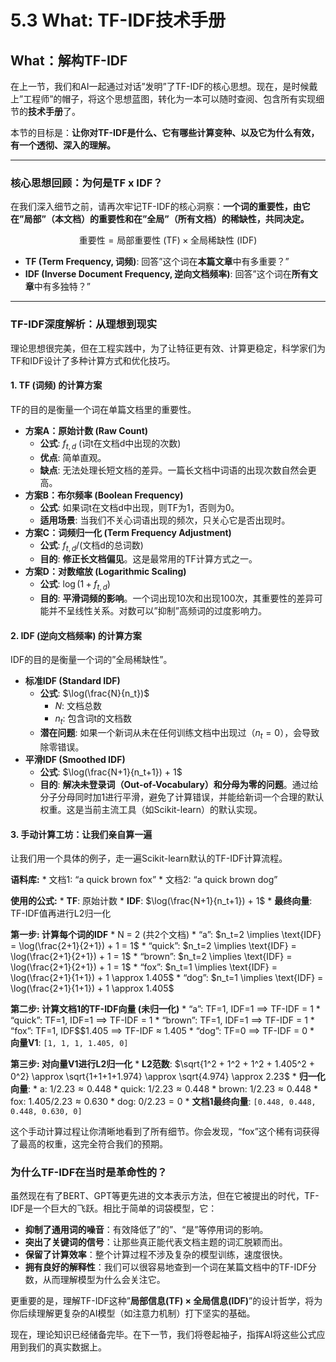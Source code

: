 # 5.3 What: TF-IDF技术手册

## **What：解构TF-IDF**

在上一节，我们和AI一起通过对话"发明"了TF-IDF的核心思想。现在，是时候戴上"工程师"的帽子，将这个思想蓝图，转化为一本可以随时查阅、包含所有实现细节的**技术手册**了。

本节的目标是：**让你对TF-IDF是什么、它有哪些计算变种、以及它为什么有效，有一个透彻、深入的理解。**

---

### **核心思想回顾：为何是TF x IDF？**

在我们深入细节之前，请再次牢记TF-IDF的核心洞察：**一个词的重要性，由它在"局部"（本文档）的重要性和在"全局"（所有文档）的稀缺性，共同决定。**

$$
\text{重要性} = \text{局部重要性 (TF)} \times \text{全局稀缺性 (IDF)}
$$

*   **TF (Term Frequency, 词频)**: 回答"这个词在**本篇文章**中有多重要？"
*   **IDF (Inverse Document Frequency, 逆向文档频率)**: 回答"这个词在**所有文章**中有多独特？"

---

### **TF-IDF深度解析：从理想到现实**

理论思想很完美，但在工程实践中，为了让特征更有效、计算更稳定，科学家们为TF和IDF设计了多种计算方式和优化技巧。

::: {.callout-tip title="TF-IDF 计算变体与优化技巧"}

#### **1. TF (词频) 的计算方案**

TF的目的是衡量一个词在单篇文档里的重要性。

*   **方案A：原始计数 (Raw Count)**
    *   **公式**: $f_{t,d}$ (词t在文档d中出现的次数)
    *   **优点**: 简单直观。
    *   **缺点**: 无法处理长短文档的差异。一篇长文档中词语的出现次数自然会更高。

*   **方案B：布尔频率 (Boolean Frequency)**
    *   **公式**: 如果词t在文档d中出现，则TF为1，否则为0。
    *   **适用场景**: 当我们不关心词语出现的频次，只关心它是否出现时。

*   **方案C：词频归一化 (Term Frequency Adjustment)**
    *   **公式**: $f_{t,d} / (\text{文档d的总词数})$
    *   **目的**: **修正长文档偏见**。这是最常用的TF计算方式之一。

*   **方案D：对数缩放 (Logarithmic Scaling)**
    *   **公式**: $\log(1 + f_{t,d})$
    *   **目的**: **平滑词频的影响**。一个词出现10次和出现100次，其重要性的差异可能并不呈线性关系。对数可以"抑制"高频词的过度影响力。

#### **2. IDF (逆向文档频率) 的计算方案**

IDF的目的是衡量一个词的"全局稀缺性"。

*   **标准IDF (Standard IDF)**
    *   **公式**: $\log(\frac{N}{n_t})$
        *   $N$: 文档总数
        *   $n_t$: 包含词t的文档数
    *   **潜在问题**: 如果一个新词从未在任何训练文档中出现过（$n_t=0$），会导致除零错误。

*   **平滑IDF (Smoothed IDF)**
    *   **公式**: $\log(\frac{N+1}{n_t+1}) + 1$
    *   **目的**: **解决未登录词（Out-of-Vocabulary）和分母为零的问题**。通过给分子分母同时加1进行平滑，避免了计算错误，并能给新词一个合理的默认权重。这是当前主流工具（如Scikit-learn）的默认实现。

#### **3. 手动计算工坊：让我们亲自算一遍**

让我们用一个具体的例子，走一遍Scikit-learn默认的TF-IDF计算流程。

**语料库:**
*   文档1: "a quick brown fox"
*   文档2: "a quick brown dog"

**使用的公式:**
*   **TF**: 原始计数
*   **IDF**: $\log(\frac{N+1}{n_t+1}) + 1$
*   **最终向量**: TF-IDF值再进行L2归一化

**第一步: 计算每个词的IDF**
*   N = 2 (共2个文档)
*   "a": $n_t=2 \implies \text{IDF} = \log(\frac{2+1}{2+1}) + 1 = 1$
*   "quick": $n_t=2 \implies \text{IDF} = \log(\frac{2+1}{2+1}) + 1 = 1$
*   "brown": $n_t=2 \implies \text{IDF} = \log(\frac{2+1}{2+1}) + 1 = 1$
*   "fox": $n_t=1 \implies \text{IDF} = \log(\frac{2+1}{1+1}) + 1 \approx 1.405$
*   "dog": $n_t=1 \implies \text{IDF} = \log(\frac{2+1}{1+1}) + 1 \approx 1.405$

**第二步: 计算文档1的TF-IDF向量 (未归一化)**
*   "a": TF=1, IDF=1 $\implies$ TF-IDF = 1
*   "quick": TF=1, IDF=1 $\implies$ TF-IDF = 1
*   "brown": TF=1, IDF=1 $\implies$ TF-IDF = 1
*   "fox": TF=1, IDF$\approx$1.405 $\implies$ TF-IDF $\approx$ 1.405
*   "dog": TF=0 $\implies$ TF-IDF = 0
*   **向量V1**: `[1, 1, 1, 1.405, 0]`

**第三步: 对向量V1进行L2归一化**
*   **L2范数**: $\sqrt{1^2 + 1^2 + 1^2 + 1.405^2 + 0^2} \approx \sqrt{1+1+1+1.974} \approx \sqrt{4.974} \approx 2.23$
*   **归一化向量**:
    *   a: $1 / 2.23 \approx 0.448$
    *   quick: $1 / 2.23 \approx 0.448$
    *   brown: $1 / 2.23 \approx 0.448$
    *   fox: $1.405 / 2.23 \approx 0.630$
    *   dog: $0 / 2.23 = 0$
*   **文档1最终向量**: `[0.448, 0.448, 0.448, 0.630, 0]`

这个手动计算过程让你清晰地看到了所有细节。你会发现，"fox"这个稀有词获得了最高的权重，这完全符合我们的预期。

:::

### **为什么TF-IDF在当时是革命性的？**

虽然现在有了BERT、GPT等更先进的文本表示方法，但在它被提出的时代，TF-IDF是一个巨大的飞跃。相比于简单的词袋模型，它：

*   **抑制了通用词的噪音**：有效降低了"的"、"是"等停用词的影响。
*   **突出了关键词的信号**：让那些真正能代表文档主题的词汇脱颖而出。
*   **保留了计算效率**：整个计算过程不涉及复杂的模型训练，速度很快。
*   **拥有良好的解释性**：我们可以很容易地查到一个词在某篇文档中的TF-IDF分数，从而理解模型为什么会关注它。

更重要的是，理解TF-IDF这种"**局部信息(TF) × 全局信息(IDF)**"的设计哲学，将为你后续理解更复杂的AI模型（如注意力机制）打下坚实的基础。

现在，理论知识已经储备完毕。在下一节，我们将卷起袖子，指挥AI将这些公式应用到我们的真实数据上。 